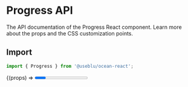 

<Meta title="Components/Progress" component={Progress} />

# Progress API

The API documentation of the Progress React component. Learn more about the props and the CSS customization points.

## Import

```javascript
import { Progress } from '@useblu/ocean-react';
```

<Canvas>
  <Story
    name="Usage"
    args={{
      onColor: false,
      size: 'md',
    }}
    argTypes={{
      size: {
        name: 'size',
        options: ['sm', 'md', 'lg'],
        control: { type: 'select' },
      },
      onColor: {
        name: 'On Color',
        control: 'boolean',
      },
    }}
  >
    {(props) => <Progress {...props} />}
  </Story>
</Canvas>
